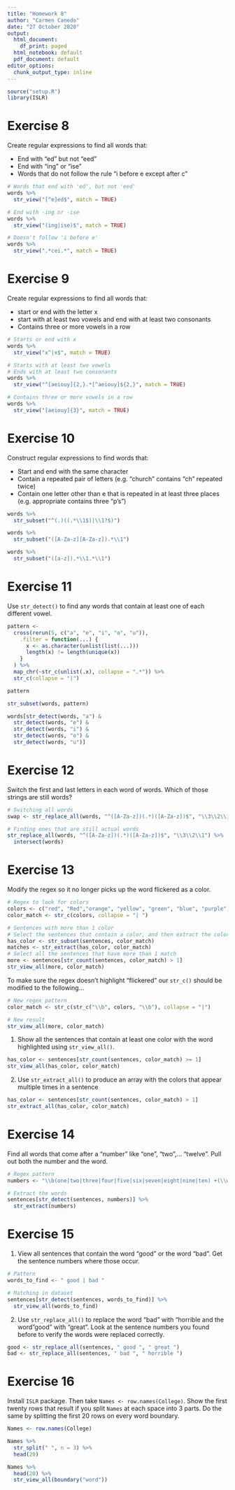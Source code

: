 ```yaml
---
title: "Homework 8"
author: "Carmen Canedo"
date: "27 October 2020"
output:
  html_document:
    df_print: paged
  html_notebook: default
  pdf_document: default
editor_options:
  chunk_output_type: inline
---
```


```r
source("setup.R")
library(ISLR)
```


# Exercise 8
Create regular expressions to find all words that:

  + End with "ed" but not "eed"
  + End with "ing" or "ise"
  + Words that do not follow the rule "i before e except after c"
  
```r
# Words that end with 'ed', but not 'eed'
words %>% 
  str_view("[^e]ed$", match = TRUE)
```

```r
# End with -ing or -ise
words %>% 
  str_view("(ing|ise)$", match = TRUE)
```

```r
# Doesn't follow 'i before e'
words %>% 
  str_view(".*cei.*", match = TRUE)
```

# Exercise 9
Create regular expressions to find all words that:

  + start or end with the letter x
  + start with at least two vowels and end with at least two consonants
  + Contains three or more vowels in a row
  
```r
# Starts or end with x
words %>% 
  str_view("x^|x$", match = TRUE)
```
  
```r
# Starts with at least two vowels
# Ends with at least two consonants
words %>% 
  str_view("^[aeiouy]{2,}.*[^aeiouy]${2,}", match = TRUE)
```
  
```r
# Contains three or more vowels in a row
words %>% 
  str_view("[aeiouy]{3}", match = TRUE)
```

# Exercise 10
Construct regular expressions to find words that:

  + Start and end with the same character
  + Contain a repeated pair of letters (e.g. "church" contains "ch" repeated twice)
  + Contain one letter other than e that is repeated in at least three places (e.g. appropriate contains three "p's")
  
```r
words %>% 
  str_subset("^(.)((.*\\1$)|\\1?$)")
```

```r
words %>% 
  str_subset("([A-Za-z][A-Za-z]).*\\1")
```

```r
words %>% 
  str_subset("([a-z]).*\\1.*\\1")
```

# Exercise 11
Use `str_detect()` to find any words that contain at least one of each different vowel.
```r
pattern <-
  cross(rerun(5, c("a", "e", "i", "o", "u")),
    .filter = function(...) {
      x <- as.character(unlist(list(...)))
      length(x) != length(unique(x))
    }
  ) %>%
  map_chr(~str_c(unlist(.x), collapse = ".*")) %>%
  str_c(collapse = "|")

pattern
```

```r
str_subset(words, pattern)

words[str_detect(words, "a") &
  str_detect(words, "e") &
  str_detect(words, "i") &
  str_detect(words, "o") &
  str_detect(words, "u")]
```


# Exercise 12
Switch the first and last letters in each word of words. Which of those strings are still words?
```r
# Switching all words
swap <- str_replace_all(words, "^([A-Za-z])(.*)([A-Za-z])$", "\\3\\2\\1")
```


```r
# Finding ones that are still actual words
str_replace_all(words, "^([A-Za-z])(.*)([A-Za-z])$", "\\3\\2\\1") %>% 
  intersect(words)
```

# Exercise 13
Modify the regex so it no longer picks up the word flickered as a color.
```r
# Regex to look for colors
colors <- c("red", "Red","orange", "yellow", "green", "blue", "purple")
color_match <- str_c(colors, collapse = "| ")
```

```r
# Sentences with more than 1 color
# Select the sentences that contain a color, and then extract the color to figure out which one it is
has_color <- str_subset(sentences, color_match)
matches <- str_extract(has_color, color_match)
# Select all the sentences that have more than 1 match
more <- sentences[str_count(sentences, color_match) > 1]
str_view_all(more, color_match)
```
To make sure the regex doesn't highlight "flickered" our `str_c()` should be modified to the following...
```r
# New regex pattern
color_match <- str_c(str_c("\\b", colors, "\\b"), collapse = "|")

# New result
str_view_all(more, color_match)
```


  1. Show all the sentences that contain at least one color with the word highlighted using `str_view_all()`.
```r
has_color <- sentences[str_count(sentences, color_match) >= 1]
str_view_all(has_color, color_match)
```

  2. Use `str_extract_all()` to produce an array with the colors that appear multiple times in a sentence
```r
has_color <- sentences[str_count(sentences, color_match) > 1]
str_extract_all(has_color, color_match)
```
  
  
# Exercise 14
Find all words that come after a "number" like "one", "two",... "twelve". Pull out both the number and the word.
```r
# Regex pattern
numbers <- "\\b(one|two|three|four|five|six|seven|eight|nine|ten) +(\\w+)"

# Extract the words
sentences[str_detect(sentences, numbers)] %>%
  str_extract(numbers)
```

# Exercise 15

  1. View all sentences that contain the word "good" or the word "bad". Get the sentence numbers where those occur.
```r
# Pattern
words_to_find <- " good | bad "

# Matching in dataset
sentences[str_detect(sentences, words_to_find)] %>% 
  str_view_all(words_to_find)
```

  2. Use `str_replace_all()` to replace the word "bad" with "horrible and the word "good" with "great". Look at the sentence numbers you found before to verify the words were replaced correctly.
```r
good <- str_replace_all(sentences, " good ", " great ")
bad <- str_replace_all(sentences, " bad ", " horrible ")
```
  
  
# Exercise 16
Install `ISLR` package. Then take `Names <- row.names(College)`. Show the first twenty rows that result if you split `Names` at each space into 3 parts. Do the same by splitting the first 20 rows on every word boundary.
```r
Names <- row.names(College)
```

```r
Names %>% 
  str_split(" ", n = 3) %>% 
  head(20)
```

```r
Names %>% 
  head(20) %>% 
  str_view_all(boundary("word"))
```

